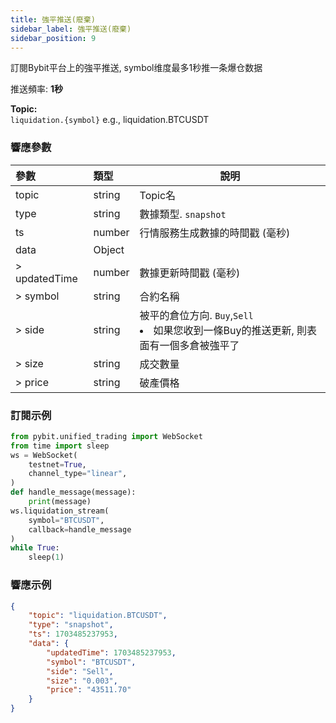 ```yaml
---
title: 強平推送(廢棄)
sidebar_label: 強平推送(廢棄)
sidebar_position: 9
---
```


訂閱Bybit平台上的強平推送, symbol维度最多1秒推一条爆仓数据

推送頻率: **1秒**

**Topic:**<br/>
`liquidation.{symbol}` e.g., liquidation.BTCUSDT

### 響應參數
| 參數 | 類型 | 說明|
|:----- |:-----|----- |
|topic |string |Topic名 |
|type |string |數據類型. `snapshot` |
|ts |number |行情服務生成數據的時間戳 (毫秒) |
|data |Object | |
|> updatedTime |number |數據更新時間戳 (毫秒) |
|> symbol |string |合約名稱 |
|> side |string |被平的倉位方向. `Buy`,`Sell` <li>如果您收到一條Buy的推送更新, 則表面有一個多倉被強平了</li> |
|> size |string |成交數量 |
|> price |string |破產價格 |

### 訂閱示例

```python
from pybit.unified_trading import WebSocket
from time import sleep
ws = WebSocket(
    testnet=True,
    channel_type="linear",
)
def handle_message(message):
    print(message)
ws.liquidation_stream(
    symbol="BTCUSDT",
    callback=handle_message
)
while True:
    sleep(1)
```

### 響應示例

```json
{
    "topic": "liquidation.BTCUSDT",
    "type": "snapshot",
    "ts": 1703485237953,
    "data": {
        "updatedTime": 1703485237953,
        "symbol": "BTCUSDT",
        "side": "Sell",
        "size": "0.003",
        "price": "43511.70"
    }
}
```
